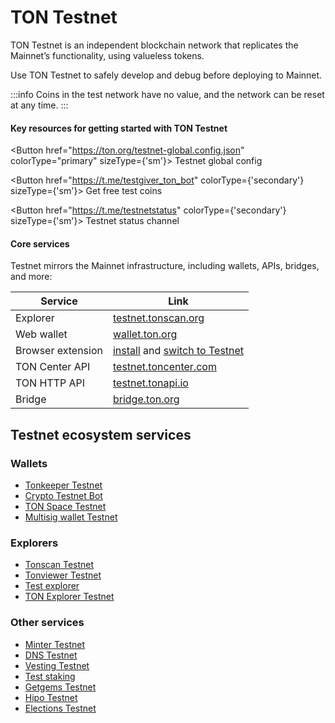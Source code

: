 
# TON Testnet

TON Testnet is an independent blockchain network that replicates the Mainnet’s functionality, using valueless tokens.

Use TON Testnet to safely develop and debug before deploying to Mainnet.

:::info
Coins in the test network have no value, and the network can be reset at any time.
:::

#### Key resources for getting started with TON Testnet

<Button href="https://ton.org/testnet-global.config.json" colorType="primary" sizeType={'sm'}>
  Testnet global config
</Button>

<Button href="https://t.me/testgiver_ton_bot" colorType={'secondary'} sizeType={'sm'}>
  Get free test coins
</Button>

<Button href="https://t.me/testnetstatus" colorType={'secondary'} sizeType={'sm'}>
  Testnet status channel
</Button>


#### Core services

Testnet mirrors the Mainnet infrastructure, including wallets, APIs, bridges, and more:


| Service               | Link |
|-----------------------|------|
| Explorer            | [testnet.tonscan.org](https://testnet.tonscan.org) |
| Web wallet          | [wallet.ton.org](https://wallet.ton.org/?testnet=true) |
| Browser extension   | [install](https://chrome.google.com/webstore/detail/ton-wallet/nphplpgoakhhjchkkhmiggakijnkhfnd) and [switch to Testnet](https://github.com/toncenter/ton-wallet?tab=readme-ov-file#switch-between-mainnet-and-testnet) |
| TON Center API      | [testnet.toncenter.com](https://testnet.toncenter.com) |
| TON HTTP API        | [testnet.tonapi.io](https://testnet.tonapi.io/) |
| Bridge              | [bridge.ton.org](https://bridge.ton.org/?testnet=true) |

<!-- dTON GraphQL: [testnet.dton.io](https://testnet.dton.io/) - the link doesn't work -->

## Testnet ecosystem services

### Wallets

* [Tonkeeper Testnet](https://tonkeeper.com/)
* [Crypto Testnet Bot](https://t.me/CryptoTestnetBot)
* [TON Space Testnet](https://t.me/wallet/start?startapp=tonspace_settings)
* [Multisig wallet Testnet](https://multisig.ton.org/?testnet=true)

### Explorers

- [Tonscan Testnet](https://testnet.tonscan.org)
- [Tonviewer Testnet](https://testnet.tonviewer.com)
- [Test explorer](https://test-explorer.toncoin.org)
- [TON Explorer Testnet](https://tonsandbox.com/explorer)

### Other services

- [Minter Testnet](https://minter.ton.org/?testnet=true)
- [DNS Testnet](https://dns.ton.org/?testnet=true)
- [Vesting Testnet](https://vesting.ton.org/?testnet=true)
- [Test staking](https://teststaking.xyz)
- [Getgems Testnet](https://testnet.getgems.io)
- [Hipo Testnet](https://app.hipo.finance/#/network=testnet/)
- [Elections Testnet](https://testnet-elections.toncenter.com/getValidationCycles?limit=2&return_participants=true)


<Feedback />
